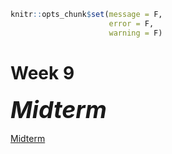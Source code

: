 ```r
knitr::opts_chunk$set(message = F, 
                      error = F, 
                      warning = F)

```

# Week 9 {-} 
<div style = "font-size: 28pt"> **_Midterm_**</div>

<div style="height:1px ;"><br></div>

[Midterm](./Assignments/Week9_Midterm.pdf){target="_blank"}

<div style="height:1px ;"><br></div>

<!-- [Suggested Solutions](./Assignments/Week9_Midterm_with_Solutions.pdf){target="_blank"} -->



